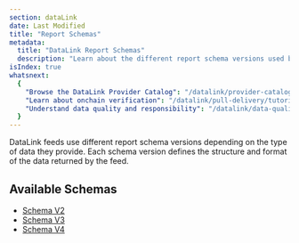```yaml
---
section: dataLink
date: Last Modified
title: "Report Schemas"
metadata:
  title: "DataLink Report Schemas"
  description: "Learn about the different report schema versions used by DataLink feeds and how to decode their data."
isIndex: true
whatsnext:
  {
    "Browse the DataLink Provider Catalog": "/datalink/provider-catalog",
    "Learn about onchain verification": "/datalink/pull-delivery/tutorials/onchain-verification-evm",
    "Understand data quality and responsibility": "/datalink/data-quality-responsibility",
  }
---
```



DataLink feeds use different report schema versions depending on the type of data they provide. Each schema version defines the structure and format of the data returned by the feed.

## Available Schemas

- [Schema V2](/datalink/pull-delivery/reference/report-schemas/v2)
- [Schema V3](/datalink/pull-delivery/reference/report-schemas/v3)
- [Schema V4](/datalink/pull-delivery/reference/report-schemas/v4)
